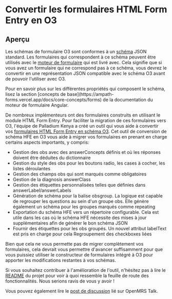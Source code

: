 
# Convertir les formulaires HTML Form Entry en O3

## Aperçu

Les schémas de formulaire O3 sont conformes à un [schéma](https://github.com/openmrs/openmrs-contrib-json-schemas/blob/main/form.schema.json) JSON standard. Les formulaires qui correspondent à ce schéma peuvent être utilisés avec le [moteur de formulaire](/docs/key-repositories#angular-form-engine) qui est livré avec. Cela signifie que si vous avez un formulaire qui ne correspond pas à ce schéma, vous devrez le convertir en une représentation JSON compatible avec le schéma O3 avant de pouvoir l'utiliser avec O3.

  <Callout emoji="ℹ️" type="info">
    Pour en savoir plus sur les différentes propriétés qui composent le schéma, lisez la section [concepts de base](https://ampath-forms.vercel.app/docs/core-concepts/forms) de la documentation du moteur de formulaire Angular.
  </Callout>

De nombreux implémenteurs ont des formulaires construits en utilisant le module HTML Form Entry. Pour faciliter la migration de ces formulaires vers O3, l'équipe de Palladium Kenya a créé un outil qui vous aide à convertir vos [formulaires HTML Form Entry en schéma O3](https://github.com/openmrs/hfe-o3-form-schema-converter). Cet outil de conversion de schéma HFE en O3 vous aide à migrer vos formulaires en prenant en charge certains aspects importants, y compris:

- Gestion des obs avec des answerConcepts définis et où les réponses doivent être déduites du dictionnaire
- Gestion du style des obs pour les boutons radio, les cases à cocher, les listes déroulantes
- Gestion des champs obs qui sont marqués comme obligatoires
- Gestion de la diagnosis answerClass
- Gestion des étiquettes personnalisées telles que définies dans answerLabel/answerLabels
- Génération de schéma pour la balise obsgroup. La logique est capable de regrouper les questions au sein d'un groupe obs. Elle génère également un schéma pour les groupes marqués comme repeating
- Exportation du schéma HFE vers un répertoire configurable. Cela est utile dans les cas où le schéma HFE nécessite des mises à jour supplémentaires afin de générer le bon schéma JSON
- Fournir des étiquettes pour les obs groupés. Un nouvel attribut labelText est pris en charge pour cela
Regroupement des checkboxes liées

Bien que cela ne vous permette pas de migrer complètement vos formulaires, cela devrait vous permettre d'avancer suffisamment pour que vous puissiez utiliser le constructeur de formulaires intégré à O3 pour apporter les modifications restantes à vos schémas.

Si vous souhaitez contribuer à l'amélioration de l'outil, n'hésitez pas à lire le [README](https://github.com/openmrs/hfe-o3-form-schema-converter/blob/main/README.md)  du projet pour voir à quoi ressemble la feuille de route des fonctionnalités. Nous serions ravis de vous y avoir !

Vous pouvez également lire le [post de discussion](https://talk.openmrs.org/t/o3-new-initiative-to-automate-hfe-o3-forms/36825) lié sur OpenMRS Talk.